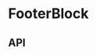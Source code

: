 
# FooterBlock

<Meta title="Components/FooterBlock" component={FooterBlock} />

<Canvas>
  <Story name="Base component">
    <FooterBlock
      copy={FooterBlockFixture.blockNoLink.copy}
      heading={FooterBlockFixture.blockNoLink.heading}
      theme={knobs.select('theme', ['dark', 'light'], 'dark', 'Presentation')}
    />
  </Story>
</Canvas>

## API

<ArgsTable of={FooterBlock} />

<Canvas>
  <Story name="Block Navigation">
    <FooterBlock
      isVisibleOnTabletAndMobile={knobs.boolean(
        'isVisibleOnTabletAndMobile',
        true,
        'Presentation',
      )}
      links={FooterBlockFixture.navigation.links}
      heading={FooterBlockFixture.navigation.heading}
      theme={knobs.select('theme', ['dark', 'light'], 'dark', 'Presentation')}
    />
  </Story>
</Canvas>
